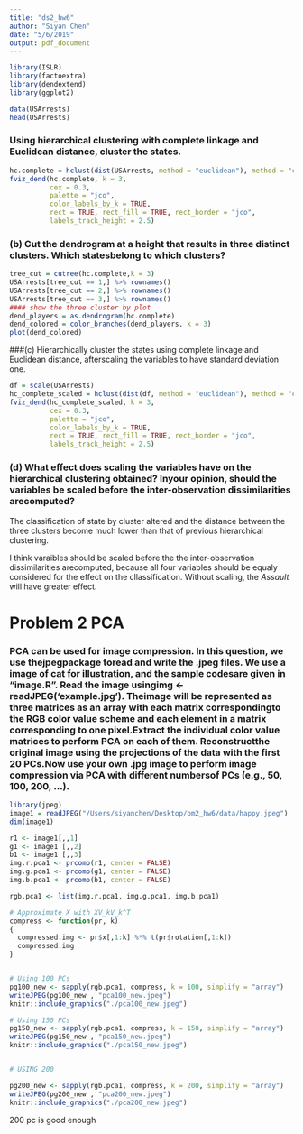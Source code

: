 ```yaml
---
title: "ds2_hw6"
author: "Siyan Chen"
date: "5/6/2019"
output: pdf_document
---
```


```r
library(ISLR)
library(factoextra)
library(dendextend)
library(ggplot2)
```

```r
data(USArrests)
head(USArrests)
```

### Using hierarchical clustering with complete linkage and Euclidean distance, cluster the states.

```r
hc.complete = hclust(dist(USArrests, method = "euclidean"), method = "complete")
fviz_dend(hc.complete, k = 3,
          cex = 0.3,
          palette = "jco",
          color_labels_by_k = TRUE,
          rect = TRUE, rect_fill = TRUE, rect_border = "jco",
          labels_track_height = 2.5)

```

### (b) Cut the dendrogram at a height that results in three distinct clusters.  Which statesbelong to which clusters?
```r
tree_cut = cutree(hc.complete,k = 3)
USArrests[tree_cut == 1,] %>% rownames()
USArrests[tree_cut == 2,] %>% rownames()
USArrests[tree_cut == 3,] %>% rownames()
#### show the three cluster by plot
dend_players = as.dendrogram(hc.complete)
dend_colored = color_branches(dend_players, k = 3)
plot(dend_colored)
```

###(c) Hierarchically cluster the states using complete linkage and Euclidean distance, afterscaling the variables to have standard deviation one.

```r
df = scale(USArrests)
hc_complete_scaled = hclust(dist(df, method = "euclidean"), method = "complete")
fviz_dend(hc_complete_scaled, k = 3,
          cex = 0.3,
          palette = "jco",
          color_labels_by_k = TRUE,
          rect = TRUE, rect_fill = TRUE, rect_border = "jco",
          labels_track_height = 2.5)

```

### (d) What effect does scaling the variables have on the hierarchical clustering obtained?  Inyour opinion, should the variables be scaled before the inter-observation dissimilarities arecomputed?

The classification of state by cluster altered and the distance between the three clusters become much lower than that of previous hierarchical clustering.

I think varaibles should be scaled before the the inter-observation dissimilarities arecomputed, because all four variables should be equaly considered for the effect on the cllassification. Without scaling, the $Assault$ will have greater effect.

# Problem 2 PCA
### PCA  can  be  used  for  image  compression.   In  this  question,  we  use  thejpegpackage  toread and write the .jpeg files.  We use a image of cat for illustration, and the sample codesare given in “image.R”. Read the image usingimg <- readJPEG(‘example.jpg’).  Theimage will be represented as three matrices as an array with each matrix correspondingto the RGB color value scheme and each element in a matrix corresponding to one pixel.Extract the individual color value matrices to perform PCA on each of them.  Reconstructthe original image using the projections of the data with the first 20 PCs.Now use your own .jpg image to perform image compression via PCA with different numbersof PCs (e.g., 50, 100, 200, ...).

```r
library(jpeg)
image1 = readJPEG("/Users/siyanchen/Desktop/bm2_hw6/data/happy.jpeg")
dim(image1)

r1 <- image1[,,1]
g1 <- image1 [,,2]
b1 <- image1 [,,3]
img.r.pca1 <- prcomp(r1, center = FALSE)
img.g.pca1 <- prcomp(g1, center = FALSE)
img.b.pca1 <- prcomp(b1, center = FALSE)

rgb.pca1 <- list(img.r.pca1, img.g.pca1, img.b.pca1)

# Approximate X with XV_kV_k^T
compress <- function(pr, k)
{
  compressed.img <- pr$x[,1:k] %*% t(pr$rotation[,1:k])
  compressed.img
}


# Using 100 PCs
pg100_new <- sapply(rgb.pca1, compress, k = 100, simplify = "array")
writeJPEG(pg100_new , "pca100_new.jpeg")
knitr::include_graphics("./pca100_new.jpeg")

# Using 150 PCs
pg150_new <- sapply(rgb.pca1, compress, k = 150, simplify = "array")
writeJPEG(pg150_new , "pca150_new.jpeg")
knitr::include_graphics("./pca150_new.jpeg")


# USING 200

pg200_new <- sapply(rgb.pca1, compress, k = 200, simplify = "array")
writeJPEG(pg200_new , "pca200_new.jpeg")
knitr::include_graphics("./pca200_new.jpeg")
```

200 pc is good enough
